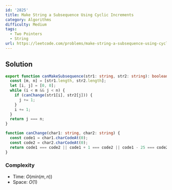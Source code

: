 ```yaml
---
id: '2825'
title: Make String a Subsequence Using Cyclic Increments
category: Algorithms
difficulty: Medium
tags:
  - Two Pointers
  - String
url: https://leetcode.com/problems/make-string-a-subsequence-using-cyclic-increments
---
```


## Solution

```typescript filename="solution.ts" copy
export function canMakeSubsequence(str1: string, str2: string): boolean {
  const [m, n] = [str1.length, str2.length];
  let [i, j] = [0, 0];
  while (i < m && j < n) {
    if (canChange(str1[i], str2[j])) {
      j += 1;
    }
    i += 1;
  }
  return j === n;
}

function canChange(char1: string, char2: string) {
  const code1 = char1.charCodeAt(0);
  const code2 = char2.charCodeAt(0);
  return code1 === code2 || code1 + 1 === code2 || code1 - 25 === code2;
}
```

### Complexity

- Time: $O(min(m, n))$
- Space: $O(1)$
